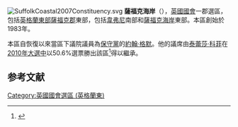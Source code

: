[[File:SuffolkCoastal2007Constituency.svg|right]]
'''薩福克海岸'''（{{lang-en|Suffolk Coastal}}），[[英國|英國]][[英國國會|國會]]一郡選區，包括[[英格蘭|英格蘭]][[英格蘭東|東部]][[薩福克郡|薩福克郡]]東部，包括[[韋弗尼|韋弗尼]]南部和[[薩福克海岸|薩福克海岸]]東部。本區創始於1983年。

本區自恢復以來當區下議院議員為[[保守黨_(英國)|保守黨]]的[[約翰·格默|約翰·格默]]。他的議席由[[泰蕾莎·科菲|泰蕾莎·科菲]]在[[2010年英國大選|2010年大選中]]以50.6%選票勝出該區<ref name="">{{cite news
|publisher=[[英國廣播公司|英國廣播公司]]
|date=2010年5月7日
|title=Election 2010/Constituency/Suffolk Coastal
|url=http://news.bbc.co.uk/1/shared/election2010/results/constituency/e56.stm
|accessdate=2010年6月14日
|archive-date=2017年9月5日
|archive-url=https://web.archive.org/web/20170905014849/http://news.bbc.co.uk/1/shared/election2010/results/constituency/e56.stm
|dead-url=no
}}</ref>得以繼承。
==参考文献==
<div class="references-small">
<references></references>
</div>

{{DEFAULTSORT:Suffolk Coastal (UK Parliament constituency)}}
[[Category:英國國會選區_(英格蘭東)|Category:英國國會選區 (英格蘭東)]]